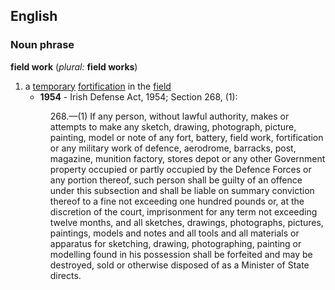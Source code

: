 ==English==
===Noun phrase===
'''field work''' (''plural:'' '''field works''')
#a [[temporary]] [[fortification]] in the [[field]]
#*'''1954''' - Irish Defense Act, 1954; Section 268, (1):
#:268.—(1) If any person, without lawful authority, makes or attempts to make any sketch, drawing, photograph, picture, painting, model or note of any fort, battery, field work, fortification or any military work of defence, aerodrome, barracks, post, magazine, munition factory, stores depot or any other Government property occupied or partly occupied by the Defence Forces or any portion thereof, such person shall be guilty of an offence under this subsection and shall be liable on summary conviction thereof to a fine not exceeding one hundred pounds or, at the discretion of the court, imprisonment for any term not exceeding twelve months, and all sketches, drawings, photographs, pictures, paintings, models and notes and all tools and all materials or apparatus for sketching, drawing, photographing, painting or modelling found in his possession shall be forfeited and may be destroyed, sold or otherwise disposed of as a Minister of State directs.
